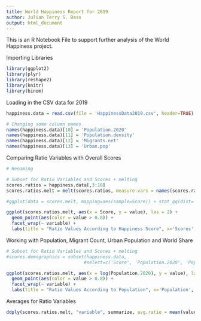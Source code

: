```yaml
---
title: World Happiness Report for 2019
author: Julian Terry S. Bass
output: html_document
---
```


This is an R Notebook File to support further analysis of the World Happiness project.

Importing Libraries

```r

library(ggplot2)
library(plyr)
library(reshape2)
library(knitr)
library(binom) 

```

Loading in the CSV data for 2019

```r
happiness.data = read.csv(file = 'HappinessData2019.csv', header=TRUE)

# Changing some column names
names(happiness.data)[10] = 'Population.2020'
names(happiness.data)[11] = 'Population.density'
names(happiness.data)[12] = 'Migrants.net'
names(happiness.data)[13] = 'Urban.pop'

```

Comparing Ratio Variables with Overall Scores

```r

# Renaming

# Subset for Ratio Variables and Scores + melting
scores.ratios = happiness.data[,3:10]
scores.ratios.melt = melt(scores.ratios, measure.vars = names(scores.ratios)[2:7])

#ggplot(data = scores.melt, mapping=aes(sample=Score)) + stat_qq(dist='qunif') + facet_wrap(~ variable) + stat_qq(data=scores.melt["Score"], mapping=aes(sample=Score), dist='qunif', geom='line') + labs(title = "Test qplot", x='Scores', y='Scores by Ratio Variable')

ggplot(scores.ratios.melt, aes(x = Score, y = value), las = 2) + 
  geom_point(aes(color = value > 0.8)) +
  facet_wrap(~ variable) + 
  labs(title = "Ratio Values According to Happiness Score", x='Scores', y='Value by Ratio Variable')


```

Working with Population, Migrant Count, Urban Population and World Share

```r

# Subset for Ratio Variables and Scores + melting
#scores.demographics = subset(happiness.data, 
                             #select=c('Score', 'Population.2020', 'Population.density', 'Migrants.net', 'Urban.pop', 'World.Share'))

ggplot(scores.ratios.melt, aes(x = log(Population.2020), y = value), las = 2) + 
  geom_point(aes(color = value > 0.8)) +
  facet_wrap(~ variable) + 
  labs(title = "Ratio Values According to Population", x='Population', y='Value by Ratio Variable')

```

Averages for Ratio Variables

```r

ddply(scores.ratios.melt, "variable", summarize, avg.ratio = mean(value))


```

